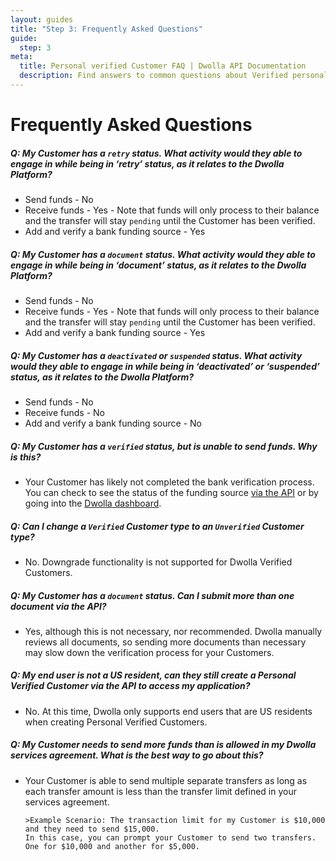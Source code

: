 ```yaml
---
layout: guides
title: "Step 3: Frequently Asked Questions"
guide:
  step: 3
meta:
  title: Personal verified Customer FAQ | Dwolla API Documentation
  description: Find answers to common questions about Verified personal Customers in the Dwolla API.
---
```


# Frequently Asked Questions

##### Q: My Customer has a `retry` status. What activity would they able to engage in while being in ‘retry’ status, as it relates to the Dwolla Platform?

- Send funds - No
- Receive funds - Yes - Note that funds will only process to their balance and the transfer will stay `pending` until the Customer has been verified.
- Add and verify a bank funding source - Yes

##### Q: My Customer has a `document` status. What activity would they able to engage in while being in ‘document’ status, as it relates to the Dwolla Platform?

- Send funds - No
- Receive funds - Yes - Note that funds will only process to their balance and the transfer will stay `pending` until the Customer has been verified.
- Add and verify a bank funding source - Yes

##### Q: My Customer has a `deactivated` or `suspended` status. What activity would they able to engage in while being in ‘deactivated’ or ‘suspended’ status, as it relates to the Dwolla Platform?

- Send funds - No
- Receive funds - No
- Add and verify a bank funding source - No

##### Q: My Customer has a `verified` status, but is unable to send funds. Why is this?

- Your Customer has likely not completed the bank verification process. You can check to see the status of the funding source [via the API](https://docs.dwolla.com/#list-funding-sources-for-a-customer) or by going into the [Dwolla dashboard](https://www.dwolla.com/platform/dashboard/).

##### Q: Can I change a `Verified` Customer type to an `Unverified` Customer type?

- No. Downgrade functionality is not supported for Dwolla Verified Customers.

##### Q: My Customer has a `document` status. Can I submit more than one document via the API?

- Yes, although this is not necessary, nor recommended. Dwolla manually reviews all documents, so sending more documents than necessary may slow down the verification process for your Customers.

##### Q: My end user is not a US resident, can they still create a Personal Verified Customer via the API to access my application?

- No. At this time, Dwolla only supports end users that are US residents when creating Personal Verified Customers.

##### Q: My Customer needs to send more funds than is allowed in my Dwolla services agreement. What is the best way to go about this?

- Your Customer is able to send multiple separate transfers as long as each transfer amount is less than the transfer limit defined in your services agreement.

      >Example Scenario: The transaction limit for my Customer is $10,000 and they need to send $15,000.
      In this case, you can prompt your Customer to send two transfers. One for $10,000 and another for $5,000.
